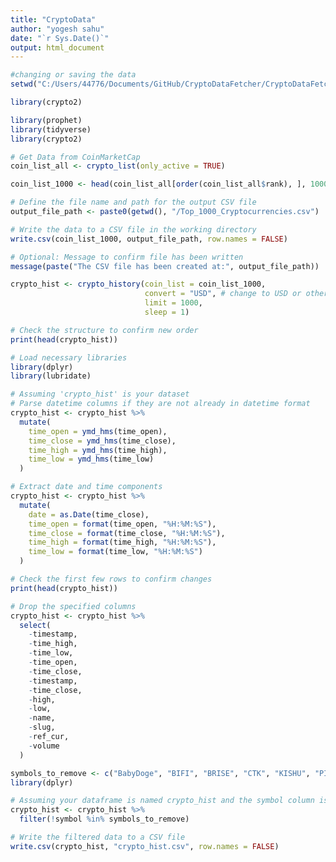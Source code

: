 ```yaml
---
title: "CryptoData"
author: "yogesh sahu"
date: "`r Sys.Date()`"
output: html_document
---
```


```r
#changing or saving the data 
setwd("C:/Users/44776/Documents/GitHub/CryptoDataFetcher/CryptoDataFetcher2.0")
```
```r
library(crypto2)
```
```r
library(prophet)
library(tidyverse)
library(crypto2)
```


```r
# Get Data from CoinMarketCap
coin_list_all <- crypto_list(only_active = TRUE)
```

```r
coin_list_1000 <- head(coin_list_all[order(coin_list_all$rank), ], 1000)

```


```r
# Define the file name and path for the output CSV file
output_file_path <- paste0(getwd(), "/Top_1000_Cryptocurrencies.csv")

# Write the data to a CSV file in the working directory
write.csv(coin_list_1000, output_file_path, row.names = FALSE)

# Optional: Message to confirm file has been written
message(paste("The CSV file has been created at:", output_file_path))
```

```r
crypto_hist <- crypto_history(coin_list = coin_list_1000,
                              convert = "USD", # change to USD or other currency if desired
                              limit = 1000,
                              sleep = 1)
```

```r
# Check the structure to confirm new order
print(head(crypto_hist))
```




```r

# Load necessary libraries
library(dplyr)
library(lubridate)

# Assuming 'crypto_hist' is your dataset
# Parse datetime columns if they are not already in datetime format
crypto_hist <- crypto_hist %>%
  mutate(
    time_open = ymd_hms(time_open),
    time_close = ymd_hms(time_close),
    time_high = ymd_hms(time_high),
    time_low = ymd_hms(time_low)
  )

# Extract date and time components
crypto_hist <- crypto_hist %>%
  mutate(
    date = as.Date(time_close),
    time_open = format(time_open, "%H:%M:%S"),
    time_close = format(time_close, "%H:%M:%S"),
    time_high = format(time_high, "%H:%M:%S"),
    time_low = format(time_low, "%H:%M:%S")
  )

# Check the first few rows to confirm changes
print(head(crypto_hist))

```

```r

# Drop the specified columns
crypto_hist <- crypto_hist %>%
  select(
    -timestamp,
    -time_high,
    -time_low,
    -time_open,
    -time_close,
    -timestamp,
    -time_close,
    -high,
    -low,
    -name,
    -slug,
    -ref_cur,
    -volume
  )

symbols_to_remove <- c("BabyDoge", "BIFI", "BRISE", "CTK", "KISHU", "PIT", "QUACK", "SHPING")
library(dplyr)

# Assuming your dataframe is named crypto_hist and the symbol column is named 'symbol'
crypto_hist <- crypto_hist %>%
  filter(!symbol %in% symbols_to_remove)

```

```r
# Write the filtered data to a CSV file
write.csv(crypto_hist, "crypto_hist.csv", row.names = FALSE)
```



